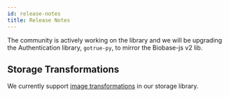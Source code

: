 ```yaml
---
id: release-notes
title: Release Notes
---
```


The community is actively working on the library and we will be upgrading the Authentication library, `gotrue-py`, to mirror the Biobase-js v2 lib.

## Storage Transformations

We currently support [image transformations](https://biobase.com/docs/guides/storage/serving/image-transformations) in our storage library.
